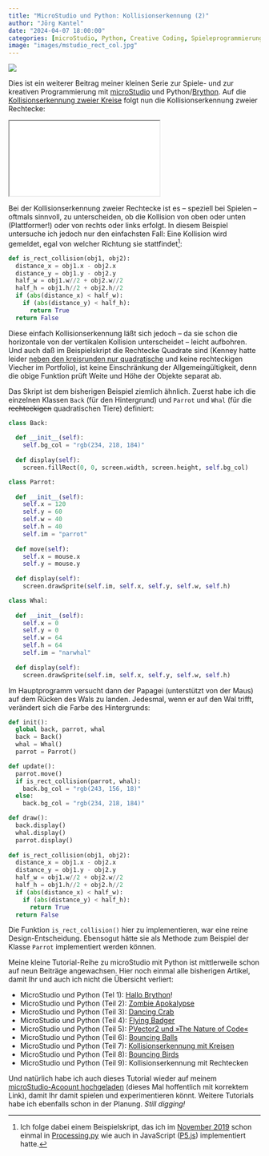 ```yaml
---
title: "MicroStudio und Python: Kollisionserkennung (2)"
author: "Jörg Kantel"
date: "2024-04-07 18:00:00"
categories: [microStudio, Python, Creative Coding, Spieleprogrammierung]
image: "images/mstudio_rect_col.jpg"
---
```


[![](images/mstudio_rect_col-b.jpg)](https://www.flickr.com/photos/schockwellenreiter/53637881438/)

Dies ist ein weiterer Beitrag meiner kleinen Serie zur Spiele- und zur kreativen Programmierung mit [microStudio](http://cognitiones.kantel-chaos-team.de/multimedia/spieleprogrammierung/microstudio.html) und Python/[Brython](http://cognitiones.kantel-chaos-team.de/programmierung/python/brython.html). Auf die [Kollisionserkennung zweier Kreise](https://kantel.github.io/posts/2024040201_collision_detection_1/) folgt nun die Kollisionserkennung zweier Rechtecke:

<iframe src="pythontutorial9/index.html" class="if16_9" name="Rechteck-Kollision"></iframe>

Bei der Kollisionserkennung zweier Rechtecke ist es -- speziell bei Spielen -- oftmals sinnvoll, zu unterscheiden, ob die Kollision von oben oder unten (Plattformer!) oder von rechts oder links erfolgt. In diesem Beispiel untersuche ich jedoch nur den einfachsten Fall: Eine Kollision wird gemeldet, egal von welcher Richtung sie stattfindet[^1]:

[^1]: Ich folge dabei einem Beispielskript, das ich im [November 2019](http://blog.schockwellenreiter.de/2019/11/2019112002.html) schon einmal in [Processing.py](http://cognitiones.kantel-chaos-team.de/programmierung/creativecoding/processing/processingpy.html) wie auch in JavaScript ([P5.js](http://cognitiones.kantel-chaos-team.de/programmierung/creativecoding/processing/p5js.html)) implementiert hatte.

~~~python
def is_rect_collision(obj1, obj2):
  distance_x = obj1.x - obj2.x
  distance_y = obj1.y - obj2.y
  half_w = obj1.w//2 + obj2.w//2
  half_h = obj1.h//2 + obj2.h//2
  if (abs(distance_x) < half_w):
    if (abs(distance_y) < half_h):
      return True
  return False
~~~

Diese einfach Kollisionserkennung läßt sich jedoch -- da sie schon die horizontale von der vertikalen Kollision unterscheidet -- leicht aufbohren. Und auch daß im Beispielskript die Rechtecke Quadrate sind (Kenney hatte leider [neben den kreisrunden nur quadratische](https://kenney.nl/assets/animal-pack-redux) und keine rechteckigen Viecher im Portfolio), ist keine Einschränkung der Allgemeingültigkeit, denn die obige Funktion prüft Weite und Höhe der Objekte separat ab.

Das Skript ist dem bisherigen Beispiel ziemlich ähnlich. Zuerst habe ich die einzelnen Klassen `Back` (für den Hintergrund) und `Parrot` und `Whal` (für die ~~rechteckigen~~ quadratischen Tiere) definiert:

~~~python
class Back:
  
  def __init__(self):
    self.bg_col = "rgb(234, 218, 184)"
    
  def display(self):
    screen.fillRect(0, 0, screen.width, screen.height, self.bg_col)

class Parrot:
  
  def __init__(self):
    self.x = 120
    self.y = 60
    self.w = 40
    self.h = 40
    self.im = "parrot"
    
  def move(self):
    self.x = mouse.x
    self.y = mouse.y
  
  def display(self):
    screen.drawSprite(self.im, self.x, self.y, self.w, self.h)

class Whal:
  
  def __init__(self):
    self.x = 0
    self.y = 0
    self.w = 64
    self.h = 64
    self.im = "narwhal"
    
  def display(self):
    screen.drawSprite(self.im, self.x, self.y, self.w, self.h)
~~~

Im Hauptprogramm versucht dann der Papagei (unterstützt von der Maus) auf dem Rücken des Wals zu landen. Jedesmal, wenn er auf den Wal trifft, verändert sich die Farbe des Hintergrunds:

~~~python
def init():
  global back, parrot, whal
  back = Back()
  whal = Whal()
  parrot = Parrot()

def update():
  parrot.move()
  if is_rect_collision(parrot, whal):
    back.bg_col = "rgb(243, 156, 18)"
  else:
    back.bg_col = "rgb(234, 218, 184)"

def draw():
  back.display()
  whal.display()
  parrot.display()
  
def is_rect_collision(obj1, obj2):
  distance_x = obj1.x - obj2.x
  distance_y = obj1.y - obj2.y
  half_w = obj1.w//2 + obj2.w//2
  half_h = obj1.h//2 + obj2.h//2
  if (abs(distance_x) < half_w):
    if (abs(distance_y) < half_h):
      return True
  return False
~~~

Die Funktion `is_rect_collision()` hier zu implementieren, war eine reine Design-Entscheidung. Ebensogut hätte sie als Methode zum Beispiel der Klasse `Parrot` implementiert werden können.

Meine kleine Tutorial-Reihe zu microStudio mit Python ist mittlerweile schon auf neun Beiträge angewachsen. Hier noch einmal alle bisherigen Artikel, damit Ihr und auch ich nicht die Übersicht verliert:

- MicroStudio und Python (Tel 1): [Hallo Brython](https://kantel.github.io/posts/2024032201_microstudio_python_1/)!
- MicroStudio und Python (Teil 2): [Zombie Apokalypse](https://kantel.github.io/posts/2024032401_microstudio_python_2/)
- MicroStudio und Python (Teil 3): [Dancing Crab](https://kantel.github.io/posts/2024032502_microstudio_python_3/)
- MicroStudio und Python (Teil 4): [Flying Badger](https://kantel.github.io/posts/2024032703_flying_badger_python/)
- MicroStudio und Python (Teil 5): [PVector2 und »The Nature of Code«](https://kantel.github.io/posts/2024032801_microstudio_noc_1/)
- MicroStudio und Python (Teil 6): [Bouncing Balls](https://kantel.github.io/posts/2024033102_bouncing_balls_microstudio/)
- MicroStudio und Python (Teil 7): [Kollisionserkennung mit Kreisen](https://kantel.github.io/posts/2024040201_collision_detection_1/)
- MicroStudio und Python (Teil 8): [Bouncing Birds](https://kantel.github.io/posts/2024040401_bouncing_birds/)
- MicroStudio und Python (Teil 9): Kollisionserkennung mit Rechtecken

Und natürlich habe ich auch dieses Tutorial wieder auf meinem [microStudio-Acoount hochgeladen](https://microstudio.dev/i/kantel/pythontutorial9/) (dieses Mal hoffentlich mit korrektem Link), damit Ihr damit spielen und experimentieren könnt. Weitere Tutorials habe ich ebenfalls schon in der Planung. *Still digging!*